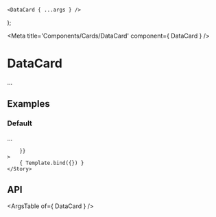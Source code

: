 
	<DataCard { ...args } />
);

<Meta title='Components/Cards/DataCard' component={ DataCard } />

# DataCard

...

## Examples

### Default

...

<Canvas>
	<Story
		name="Default"
		args={{
			
		}}
	>
		{ Template.bind({}) }
	</Story>
</Canvas>

## API

<ArgsTable of={ DataCard } />

